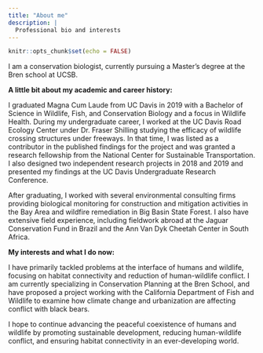 ```yaml
---
title: "About me"
description: |
  Professional bio and interests
---
```


```r
knitr::opts_chunk$set(echo = FALSE)
```

I am a conservation biologist, currently pursuing a Master's degree at the Bren school at UCSB.

**A little bit about my academic and career history:**

I graduated Magna Cum Laude from UC Davis in 2019 with a Bachelor of Science in Wildlife, Fish, and Conservation Biology and a focus in Wildlife Health. During my undergraduate career, I worked at the UC Davis Road Ecology Center under Dr. Fraser Shilling studying the efficacy of wildlife crossing structures under freeways. In that time, I was listed as a contributor in the published findings for the project and was granted a research fellowship from the National Center for Sustainable Transportation. I also designed two independent research projects in 2018 and 2019 and presented my findings at the UC Davis Undergraduate Research Conference. 

After graduating, I worked with several environmental consulting firms providing biological monitoring for construction and mitigation activities in the Bay Area and wildfire remediation in Big Basin State Forest. I also have extensive field experience, including fieldwork abroad at the Jaguar Conservation Fund in Brazil and the Ann Van Dyk Cheetah Center in South Africa. 

**My interests and what I do now:**

I have primarily tackled problems at the interface of humans and wildlife, focusing on habitat connectivity and reduction of human-wildlife conflict. I am currently specializing in Conservation Planning at the Bren School, and have proposed a project working with the California Department of Fish and Wildlife to examine how climate change and urbanization are affecting conflict with black bears.

I hope to continue advancing the peaceful coexistence of humans and wildlife by promoting sustainable development, reducing human-wildlife conflict, and ensuring habitat connectivity in an ever-developing world.